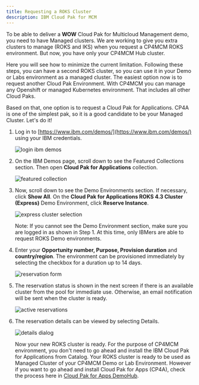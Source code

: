 ```yaml
---
title: Requesting a ROKS Cluster
description: IBM Cloud Pak for MCM
---
```


To be able to deliver a **WOW** Cloud Pak for Multicloud Management demo, you need to have Managed clusters. We are working to give you extra clusters to manage (ROKS and IKS) when you request a CP4MCM ROKS environment. But now, you have only your CP4MCM Hub cluster.

Here you will see how to minimize the current limitation. Following these steps, you can have a second ROKS cluster, so you can use it in your Demo or Labs environment as a managed cluster. The easiest option now is to request another Cloud Pak Environment. With CP4MCM you can manage any Openshift or managed Kubernetes environment. That includes all other Cloud Paks.

Based on that, one option is to request a Cloud Pak for Applications. CP4A is one of the simplest pak, so it is a good candidate to be your Managed Cluster. Let's do it!

1. Log in to [https://www.ibm.com/demos/](https://www.ibm.com/demos/) using your IBM credentials.

   ![login ibm demos](images/1-Request-ROKS.png)

2. On the IBM Demos page, scroll down to see the Featured Collections section. Then open **Cloud Pak for Applications** collection.

   ![featured collection](images/2-Request-CP4A-ROKS.png)

3. Now, scroll down to see the Demo Environments section. If necessary, click **Show All**.  On the **Cloud Pak for Applications ROKS 4.3 Cluster (Express)** Demo Environment, click **Reserve Instance**.

   ![express cluster selection](images/3-Request-CP4A-ROKS.png)

   Note: If you cannot see the Demo Environment section, make sure you are logged in as shown in Step 1. At this time, only IBMers are able to request ROKS Demo environments.

4. Enter your **Opportunity number, Purpose, Provision duration** and **country/region**. The environment can be provisioned immediately by selecting the checkbox for a duration up to 14 days.

   ![reservation form](images/4-Request-CP4A-ROKS.png)

5. The reservation status is shown in the next screen if there is an available cluster from the pool for immediate use. Otherwise, an email notification will be sent when the cluster is ready.

   ![active reservations](images/5-Request-CP4A-ROKS.png)

6. The reservation details can be viewed by selecting Details.

   ![details dialog](images/6-Request-ROKS.png)

   Now your new ROKS cluster is ready. For the purpose of CP4MCM environment, you don't need to go ahead and install the IBM Cloud Pak for Applications from Catalog. Your ROKS cluster is ready to be used as Managed Cluster of your CP4MCM Demo or Lab Environment. However if you want to go ahead and install Cloud Pak for Apps (CP4A), check the process here in <a href="https://pages.github.ibm.com/demohub/cloudpak-applications/tutorials/su0100-setup/" target="_blank">Cloud Pak for Apps DemoHub</a>.
